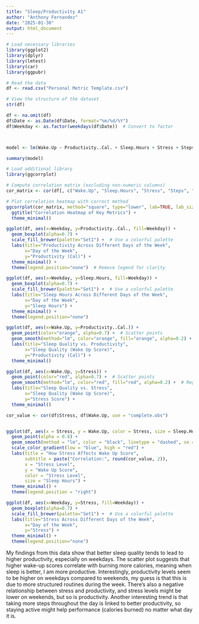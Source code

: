 ```yaml
---
title: "Sleep/Productivity A1"
author: "Anthony Fernandez"
date: "2025-01-30"
output: html_document
---
```


```r
# Load necessary libraries
library(ggplot2)
library(dplyr)
library(lmtest)
library(car)
library(ggpubr)

# Read the data
df <- read.csv("Personal Metric Template.csv")

# View the structure of the dataset
str(df)

```

```r

df <- na.omit(df) 
df$Date <- as.Date(df$Date, format="%m/%d/%Y")
df$Weekday <- as.factor(weekdays(df$Date))  # Convert to factor



model <- lm(Wake.Up ~ Productivity..Cal. + Sleep.Hours + Stress + Steps + Weekday , data=df)

summary(model)

```

```r
# Load additional library
library(ggcorrplot)

# Compute correlation matrix (excluding non-numeric columns)
cor_matrix <- cor(df[, c("Wake.Up", "Sleep.Hours", "Stress", "Steps", "Productivity..Cal.")], use="complete.obs")

# Plot correlation heatmap with correct method
ggcorrplot(cor_matrix, method="square", type="lower", lab=TRUE, lab_size=4, colors = c("red", "white", "blue")) +
  ggtitle("Correlation Heatmap of Key Metrics") +
  theme_minimal()

```

```r
ggplot(df, aes(x=Weekday, y=Productivity..Cal., fill=Weekday)) +
  geom_boxplot(alpha=0.7) +
  scale_fill_brewer(palette="Set1") +  # Use a colorful palette
  labs(title="Productivity Across Different Days of the Week",
       x="Day of the Week",
       y="Productivity (Cal)") +
  theme_minimal() +
  theme(legend.position="none")  # Remove legend for clarity
```

```r
ggplot(df, aes(x=Weekday, y=Sleep.Hours, fill=Weekday)) +
  geom_boxplot(alpha=0.7) +
  scale_fill_brewer(palette="Set1") +  # Use a colorful palette
  labs(title="Sleep Hours Across Different Days of the Week",
       x="Day of the Week",
       y="Sleep Hours") +
  theme_minimal() +
  theme(legend.position="none") 
```



```r
ggplot(df, aes(x=Wake.Up, y=Productivity..Cal.)) +
  geom_point(color="orange", alpha=0.7) +  # Scatter points
  geom_smooth(method="lm", color="orange", fill="orange", alpha=0.2) +  # Regression line
  labs(title="Sleep Quality vs. Productivity",
       x="Sleep Quality (Wake Up Score)",
       y="Productivity (Cal)") +
  theme_minimal()
```

```r
ggplot(df, aes(x=Wake.Up, y=Stress)) +
  geom_point(color="red", alpha=0.7) +  # Scatter points
  geom_smooth(method="lm", color="red", fill="red", alpha=0.2) +  # Regression line
  labs(title="Sleep Quality vs. Stress",
       x="Sleep Quality (Wake Up Score)",
       y="Stress Score") +
  theme_minimal()
```


```r
cor_value <- cor(df$Stress, df$Wake.Up, use = "complete.obs")


ggplot(df, aes(x = Stress, y = Wake.Up, color = Stress, size = Sleep.Hours)) +
  geom_point(alpha = 0.8) +
  geom_smooth(method = "lm", color = "black", linetype = "dashed", se = FALSE) +
  scale_color_gradient(low = "blue", high = "red") +
  labs(title = "How Stress Affects Wake Up Score",
       subtitle = paste("Correlation:", round(cor_value, 2)),
       x = "Stress Level",
       y = "Wake Up Score",
       color = "Stress Level",
       size = "Sleep Hours") +
  theme_minimal() +
  theme(legend.position = "right")
```



```r
ggplot(df, aes(x=Weekday, y=Stress, fill=Weekday)) +
  geom_boxplot(alpha=0.7) +
  scale_fill_brewer(palette="Set1") +  # Use a colorful palette
  labs(title="Stress Across Different Days of the Week",
       x="Day of the Week",
       y="Stress") +
  theme_minimal() +
  theme(legend.position="none")
```






My findings from this data show that better sleep quality tends to lead to higher productivity, especially on weekdays. The scatter plot suggests that higher wake-up scores correlate with burning more calories, meaning when sleep is better, I am more productive. Interestingly, productivity levels seem to be higher on weekdays compared to weekends, my guess is that this is due to more structured routines during the week. There’s also a negative relationship between stress and productivity, and stress levels might be lower on weekends, but so is productivity. Another interesting trend is that taking more steps throughout the day is linked to better productivity, so staying active might help performance (calories burned) no matter what day it is.